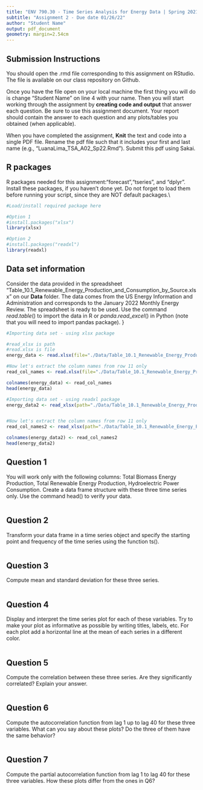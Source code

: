 ```yaml
---
title: "ENV 790.30 - Time Series Analysis for Energy Data | Spring 2021"
subtitle: "Assignment 2 - Due date 01/26/22"
author: "Student Name"
output: pdf_document
geometry: margin=2.54cm
---
```


## Submission Instructions

You should open the .rmd file corresponding to this assignment on RStudio. The file is available on our class repository on Github.   

Once you have the file open on your local machine the first thing you will do is change "Student Name" on line 4 with your name. 
Then you will start working through the assignment by  **creating code and output** that answer each question. Be sure to use this assignment document. Your report should contain the answer to each question and any plots/tables you obtained (when applicable).

When you have completed the assignment, **Knit** the text and code into a single PDF file. Rename the pdf file such that it includes your first and last name (e.g., "LuanaLima_TSA_A02_Sp22.Rmd"). Submit this pdf using Sakai. 

## R packages

R packages needed for this assignment:"forecast","tseries", and "dplyr". Install these packages, if you haven't done yet. Do not forget to load them before running your script, since they are NOT default packages.\\

```r
#Load/install required package here

#Option 1
#install.packages("xlsx")
library(xlsx)

#Option 2
#install.packages("readxl")
library(readxl)

```


## Data set information  

Consider the data provided in the spreadsheet "Table_10.1_Renewable_Energy_Production_and_Consumption_by_Source.xlsx" on our **Data** folder. The data comes from the US Energy Information and Administration and corresponds to the January 2022 Monthly Energy Review. The spreadsheet is ready to be used. Use the command $read.table()$ to import the data in R or $panda.read\_excel()$ in Python (note that you will need to import pandas package). }

```r
#Importing data set - using xlsx package

#read_xlsx is path
#read.xlsx is file
energy_data <- read.xlsx(file="./Data/Table_10.1_Renewable_Energy_Production_and_Consumption_by_Source.xlsx",header=FALSE,startRow = 13,sheetIndex=1) #startRow is equivalent to skip on read.table

#Now let's extract the column names from row 11 only
read_col_names <- read.xlsx(file="./Data/Table_10.1_Renewable_Energy_Production_and_Consumption_by_Source.xlsx",header=FALSE,startRow = 11,endRow=11,sheetIndex=1)

colnames(energy_data) <- read_col_names
head(energy_data)

```

```r
#Importing data set - using readxl package
energy_data2 <- read_xlsx(path="./Data/Table_10.1_Renewable_Energy_Production_and_Consumption_by_Source.xlsx",skip = 11) 


#Now let's extract the column names from row 11 only
read_col_names2 <- read_xlsx(path="./Data/Table_10.1_Renewable_Energy_Production_and_Consumption_by_Source.xlsx",range="A11:N11")

colnames(energy_data2) <- read_col_names2
head(energy_data2)

```

## Question 1
You will work only with the following columns: Total Biomass Energy Production, Total Renewable Energy Production, Hydroelectric Power Consumption. Create a data frame structure with these three time series only. Use the command head() to verify your data.

```r

```


## Question 2
Transform your data frame in a time series object and specify the starting point and frequency of the time series using the function ts().

```r

```


## Question 3
Compute mean and standard deviation for these three series.

```r

```


## Question 4
Display and interpret the time series plot for each of these variables. Try to make your plot as informative as possible by writing titles, labels, etc. For each plot add a horizontal line at the mean of each series in a different color.

```r

```


## Question 5
Compute the correlation between these three series. Are they significantly correlated? Explain your answer.

```r

```


## Question 6
Compute the autocorrelation function from lag 1 up to lag 40 for these three variables. What can you say about these plots? Do the three of them have the same behavior?

```r

```


## Question 7
Compute the partial autocorrelation function from lag 1 to lag 40 for these three variables. How these plots differ from the ones in Q6?

```r

```


